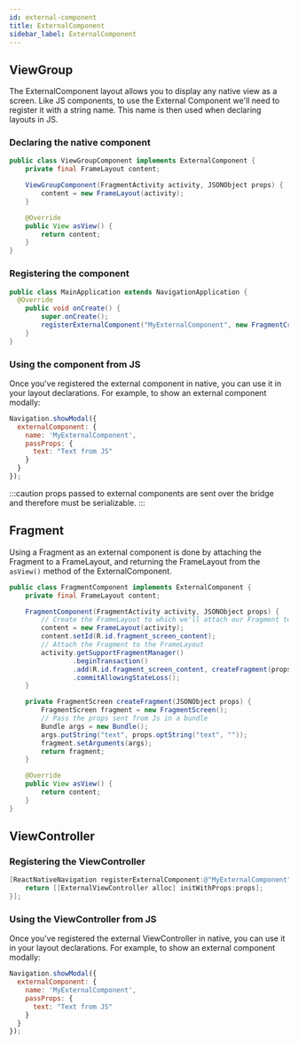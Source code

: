 ```yaml
---
id: external-component
title: ExternalComponent
sidebar_label: ExternalComponent
---
```


## ViewGroup

The ExternalComponent layout allows you to display any native view as a screen. Like JS components, to use the External Component we'll need to register it with a string name. This name is then used when declaring layouts in JS.

### Declaring the native component
```java
public class ViewGroupComponent implements ExternalComponent {
    private final FrameLayout content;

    ViewGroupComponent(FragmentActivity activity, JSONObject props) {
        content = new FrameLayout(activity);
    }

    @Override
    public View asView() {
        return content;
    }
}
```

### Registering the component
```java
public class MainApplication extends NavigationApplication {
  @Override
    public void onCreate() {
        super.onCreate();
        registerExternalComponent("MyExternalComponent", new FragmentCreator());
    }
}
```

### Using the component from JS
Once you've registered the external component in native, you can use it in your layout declarations.
For example, to show an external component modally:
```js
Navigation.showModal({
  externalComponent: {
    name: 'MyExternalComponent',
    passProps: {
      text: "Text from JS"
    }
  }
});
```

:::caution
props passed to external components are sent over the bridge and therefore must be serializable.
:::

## Fragment

Using a Fragment as an external component is done by attaching the Fragment to a FrameLayout, and returning the FrameLayout from the `asView()` method of the ExternalComponent.

```java
public class FragmentComponent implements ExternalComponent {
    private final FrameLayout content;

    FragmentComponent(FragmentActivity activity, JSONObject props) {
        // Create the FrameLayout to which we'll attach our Fragment to
        content = new FrameLayout(activity);
        content.setId(R.id.fragment_screen_content);
        // Attach the Fragment to the FrameLayout
        activity.getSupportFragmentManager()
                .beginTransaction()
                .add(R.id.fragment_screen_content, createFragment(props))
                .commitAllowingStateLoss();
    }

    private FragmentScreen createFragment(JSONObject props) {
        FragmentScreen fragment = new FragmentScreen();
        // Pass the props sent from Js in a bundle
        Bundle args = new Bundle();
        args.putString("text", props.optString("text", ""));
        fragment.setArguments(args);
        return fragment;
    }

    @Override
    public View asView() {
        return content;
    }
}
```

## ViewController

### Registering the ViewController

```objectivec
[ReactNativeNavigation registerExternalComponent:@"MyExternalComponent" callback:^UIViewController *(NSDictionary *props, RCTBridge *bridge) {
	return [[ExternalViewController alloc] initWithProps:props];
}];

```
### Using the ViewController from JS
Once you've registered the external ViewController in native, you can use it in your layout declarations.
For example, to show an external component modally:
```js
Navigation.showModal({
  externalComponent: {
    name: 'MyExternalComponent',
    passProps: {
      text: "Text from JS"
    }
  }
});
```